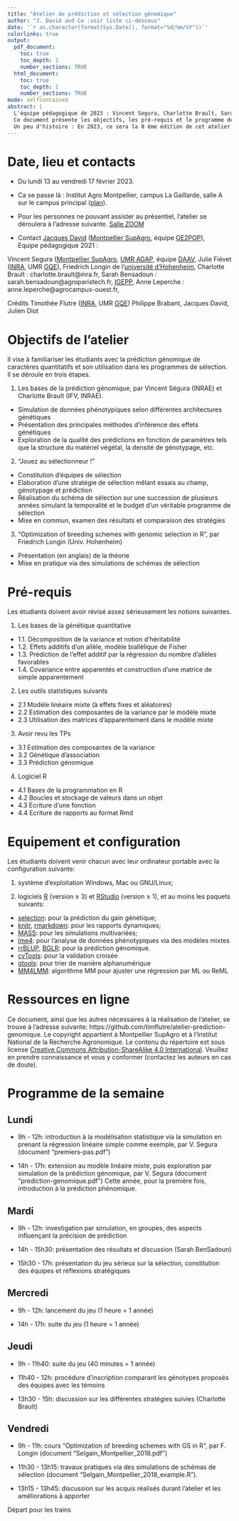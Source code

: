 ```yaml
---
title: "Atelier de prédiction et sélection génomique"
author: "J. David and Co :voir liste ci-dessous"
date: '`r as.character(format(Sys.Date(), format="%d/%m/%Y"))`'
colorlinks: true
output:
  pdf_document:
    toc: true
    toc_depth: 1
    number_sections: TRUE
  html_document:
    toc: true
    toc_depth: 1
    number_sections: TRUE
mode: selfcontained
abstract: |
  L'équipe pédagogique de 2023 : Vincent Segura, Charlotte Brault, Sarah Bensadoun, Friedrich Longin, Charlotte Brault, Anne Laperche et Jacques David.  
  Ce document présente les objectifs, les pré-requis et le programme de l'atelier de prédiction et sélection génomique. Cet atelier est destiné aux étudiants en spécialisation APIMET et SEPMET de l'institut AgroMontpellier, PIST d'AgroParisTech et l'option Amélioration des plantes de l'institut Agro Rennes.  
  Un peu d'histoire : En 2023, ce sera la 8 ème édition de cet atelier construit au départ par Timothée Flûtre, Jacques David, Friedrich Longin et Philippe Brabant, fortement amélioré par Julien Diot pour le jeu sérieux. Cette année encore, nous aurons les étudiants des 3 écoles, AgroParisTech, l'institut Agro de Montpellier et de Rennes. 
---
```



# Date, lieu et contacts

* Du lundi 13 au vendredi 17 février 2023.

* Ca se passe là :  Institut Agro Montpellier, campus La Gaillarde, salle A sur le campus principal ([plan](https://www.montpellier-supagro.fr/plan-acces)).

* Pour les personnes ne pouvant assister au présentiel, l'atelier se déroulera à l'adresse suivante. [Salle ZOOM](https://zoom.us/j/7954319618)

* Contact
[Jacques David](mailto:jacques.david@supagro.fr) ([Montpellier SupAgro](http://www.supagro.fr/), équipe [GE2POP](http://umr-agap.cirad.fr/equipes-scientifiques/genomique-evolutive-et-gestion-des-populations/contexte)),   
Equipe pédagogique 2021 :

Vincent Segura ([Montpellier SupAgro](http://www.supagro.fr/), [UMR AGAP](http://umr-agap.cirad.fr/), équipe [DAAV](https://umr-agap.cirad.fr/recherche/equipes-scientifiques2/diversite-et-amelioration-de-la-vigne/contexte-et-objectifs),
Julie Fiévet ([INRA](http://www.inra.fr/), UMR [GQE](http://moulon.inra.fr/)),
Friedrich Longin de l'[université d'Hohenheim](https://lsa-weizen.uni-hohenheim.de/),
Charlotte Brault : charlotte.brault@inra.fr,
Sarah Bensadoun : sarah.bensadoun@agroparistech.fr,
[IGEPP](https://www6.rennes.inrae.fr/igepp),
Anne Leperche : anne.leperche@agrocampus-ouest.fr,

Crédits
Timothée Flutre ([INRA](http://www.inra.fr/), UMR [GQE](http://moulon.inra.fr/))
Philippe Brabant, Jacques David, Julien Diot


# Objectifs de l'atelier

Il vise à familiariser les étudiants avec la prédiction génomique de caractères quantitatifs et son utilisation dans les programmes de sélection.
Il se déroule en trois étapes. 


1. Les bases de la prédiction génomique, par Vincent Ségura (INRAE) et Charlotte Brault (IFV, INRAE).
+ Simulation de données phénotypiques selon différentes architectures génétiques
+ Présentation des principales méthodes d'inférence des effets génétiques
+ Exploration de la qualité des prédictions en fonction de paramètres tels que la structure du matériel végétal, la densité de génotypage, etc.

2. "Jouez au sélectionneur !"
+ Constitution d'équipes de sélection 
+ Elaboration d'une stratégie de sélection mêlant essais au champ, génotypage et prédiction
+ Réalisation du schéma de sélection sur une succession de plusieurs années simulant la temporalité et le budget d'un véritable programme de sélection
+ Mise en commun, examen des résultats et comparaison des stratégies

3. "Optimization of breeding schemes with genomic selection in R", par Friedrich Longin (Univ. Hohenheim) 
+ Présentation (en anglais) de la théorie
+ Mise en pratique via des simulations de schémas de sélection


# Pré-requis

Les étudiants doivent avoir révisé assez sérieusement les notions suivantes.

1. Les bases de la génétique quantitative
+ 1.1. Décomposition de la variance et notion d'héritabilité
+ 1.2. Effets additifs d'un allèle, modèle biallélique de Fisher
+ 1.3. Prédiction de l'effet additif par la régression du nombre d'allèles favorables
+ 1.4. Covariance entre apparentés et construction d'une matrice de simple apparentement

2. Les outils statistiques suivants
+ 2.1 Modèle linéaire mixte (à effets fixes et aléatoires)
+ 2.2 Estimation des composantes de la variance par le modèle mixte
+ 2.3 Utilisation des matrices d'apparentement dans le modèle mixte

3. Avoir revu les TPs
+ 3.1 Estimation des composantes de la variance
+ 3.2 Génétique d'association
+ 3.3 Prédiction génomique

4. Logiciel R
+ 4.1 Bases de la programmation en R
+ 4.2 Boucles et stockage de valeurs dans un objet
+ 4.3 Ecriture d'une fonction
+ 4.4 Ecriture de rapports au format Rmd


# Equipement et configuration

Les étudiants doivent venir chacun avec leur ordinateur portable avec la configuration suivante:

1. système d'exploitation Windows, Mac ou GNU/Linux;

2. logiciels [R](https://www.r-project.org/) (version $\geq$ 3) et [RStudio](https://www.rstudio.com/products/rstudio/) (version $\geq$ 1), et au moins les paquets suivants:
+ [selection](https://cran.r-project.org/package=selectiongain): pour la prédiction du gain génétique;
+ [knitr](https://cran.r-project.org/package=knitr/), [rmarkdown](https://cran.r-project.org/package=rmarkdown/): pour les rapports dynamiques;
+ [MASS](https://cran.r-project.org/package=MASS/): pour les simulations multivariées;
+ [lme4](https://cran.r-project.org/package=lme4/): pour l'analyse de données phénotypiques via des modèles mixtes
+ [rrBLUP](https://cran.r-project.org/package=rrBLUP/), [BGLR](https://cran.r-project.org/package=BGLR/): pour la prédiction génomique.
+ [cvTools](https://cran.r-project.org/package=cvTools): pour la validation croisée
+ [gtools](https://cran.r-project.org/package=gtools): pour trier de manière alphanumérique
+ [MM4LMM](https://cran.r-project.org/package=MM4LMM): algorithme MM pour ajuster une régression par ML ou ReML


# Ressources en ligne

Ce document, ainsi que les autres nécessaires à la réalisation de l'atelier, se trouve à l'adresse suivante: https://github.com/timflutre/atelier-prediction-genomique.
Le copyright appartient à Montpellier SupAgro et à l'Institut National de la Recherche Agronomique.
Le contenu du répertoire est sous license [Creative Commons Attribution-ShareAlike 4.0 International](http://creativecommons.org/licenses/by-sa/4.0/).
Veuillez en prendre connaissance et vous y conformer (contactez les auteurs en cas de doute).


# Programme de la semaine

## Lundi

* 9h - 12h: introduction à la modélisation statistique via la simulation en prenant la régression linéaire simple comme exemple, par V. Segura (document "premiers-pas.pdf")

* 14h - 17h: extension au modèle linéaire mixte, puis exploration par simulation de la prédiction génomique, par V. Segura (document "prediction-genomique.pdf")
Cette année, pour la première fois, introduction à la prédiction phénomique. 

## Mardi
* 9h - 12h: investigation par simulation, en groupes, des aspects influençant la précision de prédiction

* 14h - 15h30: présentation des résultats et discussion (Sarah BenSadoun)

* 15h30 - 17h: présentation du jeu sérieux sur la sélection, constitution des équipes et réflexions stratégiques


## Mercredi
* 9h - 12h: lancement du jeu (1 heure = 1 année)

* 14h - 17h: suite du jeu (1 heure = 1 année)


## Jeudi
* 9h - 11h40: suite du jeu (40 minutes = 1 année)

* 11h40 - 12h: procédure d'inscription comparant les génotypes proposés des équipes avec les témoins

* 13h30 - 15h: discussion sur les différentes stratégies suivies (Charlotte Brault)


## Vendredi

* 9h - 11h: cours "Optimization of breeding schemes with GS in R", par F. Longin (document "Selgain_Montpellier_2018.pdf")

* 11h30 - 13h15: travaux pratiques via des simulations de schémas de sélection (document "Selgain_Montpellier_2018_example.R").


* 13h15 - 13h45: discussion sur les acquis réalisés durant l'atelier et les améliorations à apporter

Départ pour les trains 
